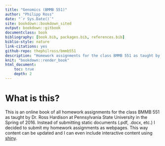 ```yaml
--- 
title: "Genomics (BMMB 551)"
author: "Philipp Ross"
date: "`r Sys.Date()`"
site: bookdown::bookdown_sited
output: bookdown::gitbook
documentclass: book
bibliography: [book.bib, packages.bib, references.bib]
biblio-style: nature
link-citations: yes
github-repo: thephilross/bmmb551
description: "Homework assignments for the class BMMB 551 as taught by Dr. Ross Hardison at Pennsylvania State University in the Spring of 2016."
knit: "bookdown::render_book"
html_document:
    toc: true
    depth: 2
---
```


# What is this? {-}

This is an online book of all homework assignments for the class BMMB 551 as taught by Dr. Ross Hardison at Pennsylvania State University in the Spring of 2016. Instead of submitting static documents (.pdf, .docx, etc.) I decided to submit my homework assignments as webpages. This way content can be updated and I can even include interactive content using [shiny](http://shiny.rstudio.com/).
